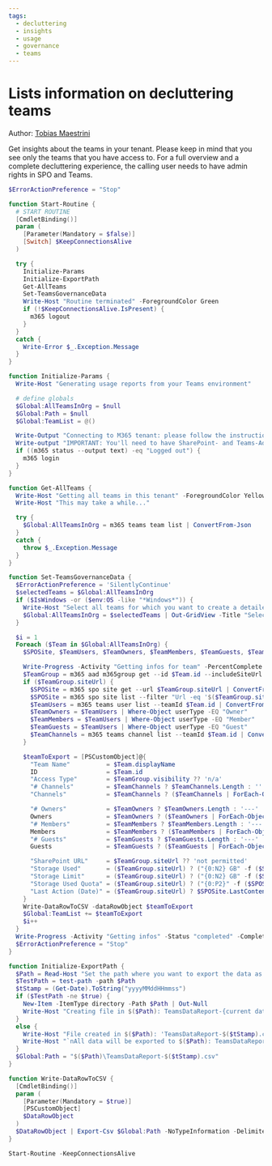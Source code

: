 ```yaml
---
tags:
  - decluttering
  - insights
  - usage
  - governance
  - teams
---
```



# Lists information on decluttering teams

Author: [Tobias Maestrini](https://github.com/tmaestrini)

Get insights about the teams in your tenant. Please keep in mind that you see only the teams that you have access to.
For a full overview and a complete decluttering experience, the calling user needs to have admin rights in SPO and Teams.

<Tabs>
  <TabItem value="PowerShell">

  ```powershell
  $ErrorActionPreference = "Stop"

  function Start-Routine {
    # START ROUTINE
    [CmdletBinding()]
    param (
      [Parameter(Mandatory = $false)]
      [Switch] $KeepConnectionsAlive
    )

    try {
      Initialize-Params
      Initialize-ExportPath
      Get-AllTeams
      Set-TeamsGovernanceData
      Write-Host "Routine terminated" -ForegroundColor Green
      if (!$KeepConnectionsAlive.IsPresent) {
        m365 logout
      }
    }
    catch {
      Write-Error $_.Exception.Message
    }
  }

  function Initialize-Params {
    Write-Host "Generating usage reports from your Teams environment"

    # define globals
    $Global:AllTeamsInOrg = $null
    $Global:Path = $null
    $Global:TeamList = @()

    Write-Output "Connecting to M365 tenant: please follow the instructions."
    Write-output "IMPORTANT: You'll need to have SharePoint- and Teams-Admin permissions!"
    if ((m365 status --output text) -eq "Logged out") {
      m365 login
    }
  }

  function Get-AllTeams {
    Write-Host "Getting all teams in this tenant" -ForegroundColor Yellow
    Write-Host "This may take a while..."

    try {
      $Global:AllTeamsInOrg = m365 teams team list | ConvertFrom-Json
    }
    catch {
      throw $_.Exception.Message
    }
  }

  function Set-TeamsGovernanceData {
    $ErrorActionPreference = 'SilentlyContinue'
    $selectedTeams = $Global:AllTeamsInOrg
    if ($IsWindows -or ($env:OS -like "*Windows*")) {
      Write-Host "Select all teams for which you want to create a detailed report."
      $Global:AllTeamsInOrg = $selectedTeams | Out-GridView -Title "Select teams for your report" -PassThru
    }

    $i = 1
    Foreach ($Team in $Global:AllTeamsInOrg) {
      $SPOSite, $TeamUsers, $TeamOwners, $TeamMembers, $TeamGuests, $TeamChannels = $null

      Write-Progress -Activity "Getting infos for team" -PercentComplete (100 * $i / $Global:AllTeamsInOrg.Length) -Status "$($Team.DisplayName)"
      $TeamGroup = m365 aad m365group get --id $Team.id --includeSiteUrl | ConvertFrom-Json
      if ($TeamGroup.siteUrl) {
        $SPOSite = m365 spo site get --url $TeamGroup.siteUrl | ConvertFrom-Json
        $SPOSite = m365 spo site list --filter "Url -eq '$($TeamGroup.siteUrl)'" | ConvertFrom-Json
        $TeamUsers = m365 teams user list --teamId $Team.id | ConvertFrom-Json
        $TeamOwners = $TeamUsers | Where-Object userType -EQ "Owner"
        $TeamMembers = $TeamUsers | Where-Object userType -EQ "Member"
        $TeamGuests = $TeamUsers | Where-Object userType -EQ "Guest"
        $TeamChannels = m365 teams channel list --teamId $Team.id | ConvertFrom-Json | Sort-Object DisplayName
      }

      $teamToExport = [PSCustomObject]@{
        "Team Name"          = $Team.displayName
        ID                   = $Team.id
        "Access Type"        = $TeamGroup.visibility ?? 'n/a'
        "# Channels"         = $TeamChannels ? $TeamChannels.Length : ''
        "Channels"           = $TeamChannels ? ($TeamChannels | ForEach-Object { "{0} ({1})" -f $_.displayName, (Get-Culture).TextInfo.ToTitleCase($_.membershipType) }) -join ', ' : ''

        "# Owners"           = $TeamOwners ? $TeamOwners.Length : '---'
        Owners               = $TeamOwners ? ($TeamOwners | ForEach-Object { "{0} ({1})" -f $_.displayName, $_.userPrincipalName }) -join ', ' : '---'
        "# Members"          = $TeamMembers ? $TeamMembers.Length : '---'
        Members              = $TeamMembers ? ($TeamMembers | ForEach-Object { "{0} ({1})" -f $_.displayName, $_.userPrincipalName }) -join ', ' : '---'
        "# Guests"           = $TeamGuests ? $TeamGuests.Length : '---'
        Guests               = $TeamGuests ? ($TeamGuests | ForEach-Object { "{0} ({1})" -f $_.displayName, $_.userPrincipalName }) -join ', ' : '---'

        "SharePoint URL"     = $TeamGroup.siteUrl ?? 'not permitted'
        "Storage Used"       = ($TeamGroup.siteUrl) ? ("{0:N2} GB" -f ($SPOSite.StorageUsage / 1024)) : ''
        "Storage Limit"      = ($TeamGroup.siteUrl) ? ("{0:N2} GB" -f ($SPOSite.StorageMaximumLevel / 1024)) : ''
        "Storage Used Quota" = ($TeamGroup.siteUrl) ? ("{0:P2}" -f ($SPOSite.StorageUsage / $SPOSite.StorageMaximumLevel)) : ''
        "Last Action (Date)" = ($TeamGroup.siteUrl) ? $SPOSite.LastContentModifiedDate : ''
      }
      Write-DataRowToCSV -dataRowObject $teamToExport
      $Global:TeamList += $teamToExport
      $i++
    }
    Write-Progress -Activity "Getting infos" -Status "completed" -Completed
    $ErrorActionPreference = "Stop"
  }

  function Initialize-ExportPath {
    $Path = Read-Host "Set the path where you want to export the data as csv file"
    $TestPath = test-path -path $Path
    $tStamp = (Get-Date).ToString("yyyyMMddHHmmss")
    if ($TestPath -ne $true) {
      New-Item -ItemType directory -Path $Path | Out-Null
      Write-Host "Creating file in $($Path): TeamsDataReport-{current date}.csv" -ForegroundColor Yellow
    }
    else {
      Write-Host "File created in $($Path): 'TeamsDataReport-$($tStamp).csv'."
      Write-Host "`nAll data will be exported to $($Path): TeamsDataReport-$($tStamp).csv. Do not edit this file during the scan."
    }
    $Global:Path = "$($Path)\TeamsDataReport-$($tStamp).csv"
  }

  function Write-DataRowToCSV {
    [CmdletBinding()]
    param (
      [Parameter(Mandatory = $true)]
      [PSCustomObject]
      $DataRowObject
    )
    $DataRowObject | Export-Csv $Global:Path -NoTypeInformation -Delimiter ";" -Append -Encoding utf8
  }

  Start-Routine -KeepConnectionsAlive
  ```

  </TabItem>
</Tabs>
